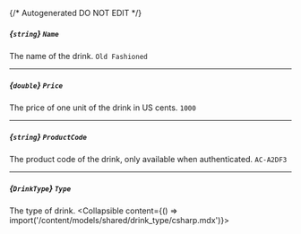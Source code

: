 {/* Autogenerated DO NOT EDIT  */}

##### *{`string`}* `Name`
The name of the drink.
`Old Fashioned`

---
##### *{`double`}* `Price`
The price of one unit of the drink in US cents.
`1000`

---
##### *{`string`}* `ProductCode`
The product code of the drink, only available when authenticated.
`AC-A2DF3`

---
##### *{`DrinkType`}* `Type`
The type of drink.
<Collapsible content={() => import('/content/models/shared/drink_type/csharp.mdx')}>
</Collapsible>

